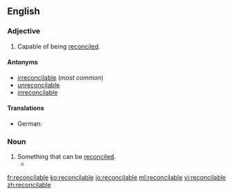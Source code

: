 ==English==

===Adjective===
{{en-adj}}

# Capable of being [[reconcile]]d.

====Antonyms====
* [[irreconcilable]] (''most common'')
* [[unreconcilable]]
* [[inreconcilable]]

====Translations====
{{trans-top|capable of being reconciled}}
* German: {{t-|de|vereinbar}}
{{trans-mid}}
{{trans-bottom}}

===Noun===
{{en-noun}}

# Something that can be [[reconcile]]d.
#*{{quote-news|year=2009|date=May 8|author=Hassina Sherjan|title=Talked to Death|work=New York Times|url=http://www.nytimes.com/2009/05/08/opinion/08sherjan.html
|passage=This is the only way that the '''reconcilables''' will be separated from the irreconcilables. }}

[[fr:reconcilable]]
[[ko:reconcilable]]
[[io:reconcilable]]
[[ml:reconcilable]]
[[vi:reconcilable]]
[[zh:reconcilable]]